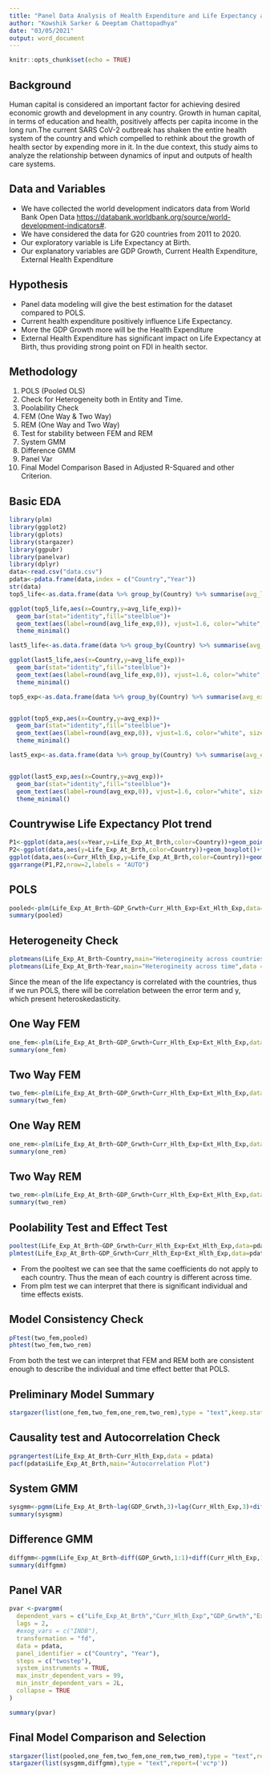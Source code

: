 ---
title: "Panel Data Analysis of Health Expenditure and Life Expectancy at Birth of G20 Countries"
author: "Kowshik Sarker & Deeptam Chattopadhya"
date: "03/05/2021"
output: word_document
---

```{r setup, include=FALSE}
knitr::opts_chunk$set(echo = TRUE)
```

## Background

Human capital is considered an important factor for achieving desired economic growth and development in any country.
Growth in human capital, in terms of education and health, positively affects per capita income in the long run.The current SARS CoV-2 outbreak has shaken the entire health system of the country and which compelled to rethink about the growth of health sector by expending more in it. In the due context, this study aims to analyze the relationship between dynamics of input and outputs of health care systems.

## Data and Variables
- We have collected the world development indicators data from World Bank Open Data <https://databank.worldbank.org/source/world-development-indicators#>.
- We have considered the data for G20 countries from 2011 to 2020.
- Our exploratory variable is Life Expectancy at Birth.
- Our explanatory variables are GDP Growth, Current Health Expenditure, External Health Expenditure

## Hypothesis
- Panel data modeling will give the best estimation for the dataset compared to POLS.
- Current health expenditure positively influence Life Expectancy.
- More the GDP Growth more will be the Health Expenditure
- External Health Expenditure has significant impact on Life Expectancy at Birth, thus providing strong point on FDI in health sector.

## Methodology
1. POLS (Pooled OLS)
2. Check for Heterogeneity both in Entity and Time.
3. Poolability Check
4. FEM (One Way & Two Way)
5. REM (One Way and Two Way)
6. Test for stability between FEM and REM
7. System GMM
8. Difference GMM
9. Panel Var
10. Final Model Comparison Based in Adjusted R-Squared and other Criterion.

## Basic EDA
```{r,echo=FALSE,message=FALSE}
library(plm)
library(ggplot2)
library(gplots)
library(stargazer)
library(ggpubr)
library(panelvar)
library(dplyr)
data<-read.csv("data.csv")
pdata<-pdata.frame(data,index = c("Country","Year"))
str(data)
top5_life<-as.data.frame(data %>% group_by(Country) %>% summarise(avg_life_exp=mean(Life_Exp_At_Brth))%>%top_n(5))

ggplot(top5_life,aes(x=Country,y=avg_life_exp))+
  geom_bar(stat="identity",fill="steelblue")+
  geom_text(aes(label=round(avg_life_exp,0)), vjust=1.6, color="white", size=3.5)+
  theme_minimal()

last5_life<-as.data.frame(data %>% group_by(Country) %>% summarise(avg_life_exp=mean(Life_Exp_At_Brth))%>%top_n(-10))

ggplot(last5_life,aes(x=Country,y=avg_life_exp))+
  geom_bar(stat="identity",fill="steelblue")+
  geom_text(aes(label=round(avg_life_exp,0)), vjust=1.6, color="white", size=3.5)+
  theme_minimal()

top5_exp<-as.data.frame(data %>% group_by(Country) %>% summarise(avg_exp=mean(Curr_Hlth_Exp))%>%top_n(5))


ggplot(top5_exp,aes(x=Country,y=avg_exp))+
  geom_bar(stat="identity",fill="steelblue")+
  geom_text(aes(label=round(avg_exp,0)), vjust=1.6, color="white", size=3.5)+
  theme_minimal()

last5_exp<-as.data.frame(data %>% group_by(Country) %>% summarise(avg_exp=mean(Curr_Hlth_Exp))%>%top_n(-5))


ggplot(last5_exp,aes(x=Country,y=avg_exp))+
  geom_bar(stat="identity",fill="steelblue")+
  geom_text(aes(label=round(avg_exp,0)), vjust=1.6, color="white", size=3.5)+
  theme_minimal()
```

## Countrywise Life Expectancy Plot trend
```{r,echo=FALSE,message=FALSE}
P1<-ggplot(data,aes(x=Year,y=Life_Exp_At_Brth,color=Country))+geom_point()+facet_grid(~Country,scales = "free_y")
P2<-ggplot(data,aes(y=Life_Exp_At_Brth,color=Country))+geom_boxplot()+facet_wrap(~Country,nrow = 1)
ggplot(data,aes(x=Curr_Hlth_Exp,y=Life_Exp_At_Brth,color=Country))+geom_point()+facet_wrap(~Country,nrow = 5,scales = "free_y")
ggarrange(P1,P2,nrow=2,labels = "AUTO")
```

## POLS
```{r, echo=FALSE,message=FALSE}
pooled<-plm(Life_Exp_At_Brth~GDP_Grwth+Curr_Hlth_Exp+Ext_Hlth_Exp,data=pdata,model="pooling")
summary(pooled)
```

## Heterogeneity Check
```{r,echo=FALSE,message=FALSE}
plotmeans(Life_Exp_At_Brth~Country,main="Heterogineity across countries",data = pdata)
plotmeans(Life_Exp_At_Brth~Year,main="Heterogineity across time",data = pdata)
```
Since the mean of the life expectancy is correlated with the countries, thus if we run POLS, there will be correlation between the error term and y, which present heteroskedasticity.

## One Way FEM
```{r,echo=FALSE,message=FALSE}
one_fem<-plm(Life_Exp_At_Brth~GDP_Grwth+Curr_Hlth_Exp+Ext_Hlth_Exp,data=pdata,model="within")
summary(one_fem)
```

## Two Way FEM
```{r,echo=FALSE,message=FALSE}
two_fem<-plm(Life_Exp_At_Brth~GDP_Grwth+Curr_Hlth_Exp+Ext_Hlth_Exp,data=pdata,model="within",effect = "twoways")
summary(two_fem)
```

## One Way REM
```{r,echo=FALSE,message=FALSE}
one_rem<-plm(Life_Exp_At_Brth~GDP_Grwth+Curr_Hlth_Exp+Ext_Hlth_Exp,data=pdata,model="random")
summary(one_rem)
```

## Two Way REM
```{r,echo=FALSE,message=FALSE}
two_rem<-plm(Life_Exp_At_Brth~GDP_Grwth+Curr_Hlth_Exp+Ext_Hlth_Exp,data=pdata,model="random",effect = "twoways")
summary(two_rem)
```

## Poolability Test and Effect Test
```{r,echo=FALSE,message=FALSE}
pooltest(Life_Exp_At_Brth~GDP_Grwth+Curr_Hlth_Exp+Ext_Hlth_Exp,data=pdata,model="within")
plmtest(Life_Exp_At_Brth~GDP_Grwth+Curr_Hlth_Exp+Ext_Hlth_Exp,data=pdata,effect = "twoways",type = "ghm")
```
- From the pooltest we can see that the same coefficients do not apply to each country. Thus the mean of each country is different across time.
- From plm test we can interpret that there is significant individual and time effects exists.

## Model Consistency Check
```{r,echo=FALSE,message=FALSE}
pFtest(two_fem,pooled)
phtest(two_fem,two_rem)
```
From both the test we can interpret that FEM and REM both are consistent enough to describe the individual and time effect better that POLS.

## Preliminary Model Summary
```{r,echo=FALSE,message=FALSE}
stargazer(list(one_fem,two_fem,one_rem,two_rem),type = "text",keep.stat = c("n","rsq","adj.rsq","aic","bic"))
```

## Causality test and Autocorrelation Check
```{r,echo=FALSE,message=FALSE}
pgrangertest(Life_Exp_At_Brth~Curr_Hlth_Exp,data = pdata)
pacf(pdata$Life_Exp_At_Brth,main="Autocorrelation Plot")
```

## System GMM
```{r,echo=FALSE,message=FALSE}
sysgmm<-pgmm(Life_Exp_At_Brth~lag(GDP_Grwth,3)+lag(Curr_Hlth_Exp,3)+diff(Ext_Hlth_Exp,3)|lag(Life_Exp_At_Brth,2:99),data = pdata,index =c("Country","Year"),model = "twosteps",effect = "twoways" ,collapse=TRUE,transformation = "ld")
summary(sysgmm)
```

## Difference GMM
```{r,echo=FALSE,message=FALSE}
diffgmm<-pgmm(Life_Exp_At_Brth~diff(GDP_Grwth,1:1)+diff(Curr_Hlth_Exp,1:1)+diff(Ext_Hlth_Exp,1:1)|lag(Life_Exp_At_Brth,2:99),data = pdata,index =c("Country","Year"),model = "twosteps",effect = "twoways" ,collapse=TRUE,transformation = "d",fsm = "full")
summary(diffgmm)
```

## Panel VAR
```{r,echo=FALSE,message=FALSE}
pvar <-pvargmm(
  dependent_vars = c("Life_Exp_At_Brth","Curr_Hlth_Exp","GDP_Grwth","Ext_Hlth_Exp"),
  lags = 2,
  #exog_vars = c("INDB"),
  transformation = "fd",
  data = pdata,
  panel_identifier = c("Country", "Year"),
  steps = c("twostep"),
  system_instruments = TRUE,
  max_instr_dependent_vars = 99,
  min_instr_dependent_vars = 2L,
  collapse = TRUE
)

summary(pvar)
```

## Final Model Comparison and Selection
```{r,echo=FALSE,message=FALSE}
stargazer(list(pooled,one_fem,two_fem,one_rem,two_rem),type = "text",report=('vc*p'))
stargazer(list(sysgmm,diffgmm),type = "text",report=('vc*p'))
```